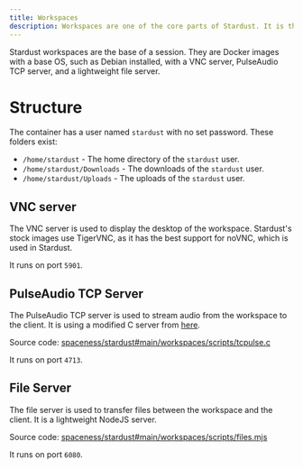 ```yaml
---
title: Workspaces
description: Workspaces are one of the core parts of Stardust. It is the base of a session.
---
```


Stardust workspaces are the base of a session. They are Docker images with a base OS, such as Debian installed, with a VNC server, PulseAudio TCP server, and a lightweight file server.

# Structure
The container has a user named `stardust` with no set password. These folders exist:
- `/home/stardust` - The home directory of the `stardust` user.
- `/home/stardust/Downloads` - The downloads of the `stardust` user.
- `/home/stardust/Uploads` - The uploads of the `stardust` user.
## VNC server
The VNC server is used to display the desktop of the workspace. Stardust's stock images use TigerVNC, as it has the best support for noVNC, which is used in Stardust.

It runs on port `5901`.

## PulseAudio TCP Server
The PulseAudio TCP server is used to stream audio from the workspace to the client. It is using a modified C server from [here](https://coredump.ws/index.php?dir=code&post=NoVNC_with_audio).

Source code: [spaceness/stardust#main/workspaces/scripts/tcpulse.c](https://github.com/spaceness/stardust/blob/rewrite/workspaces/scripts/tcpulse.c)

It runs on port `4713`.

## File Server
The file server is used to transfer files between the workspace and the client. It is a lightweight NodeJS server.

Source code: [spaceness/stardust#main/workspaces/scripts/files.mjs](https://github.com/spaceness/stardust/blob/rewrite/workspaces/scripts/files.mjs)

It runs on port `6080`.
